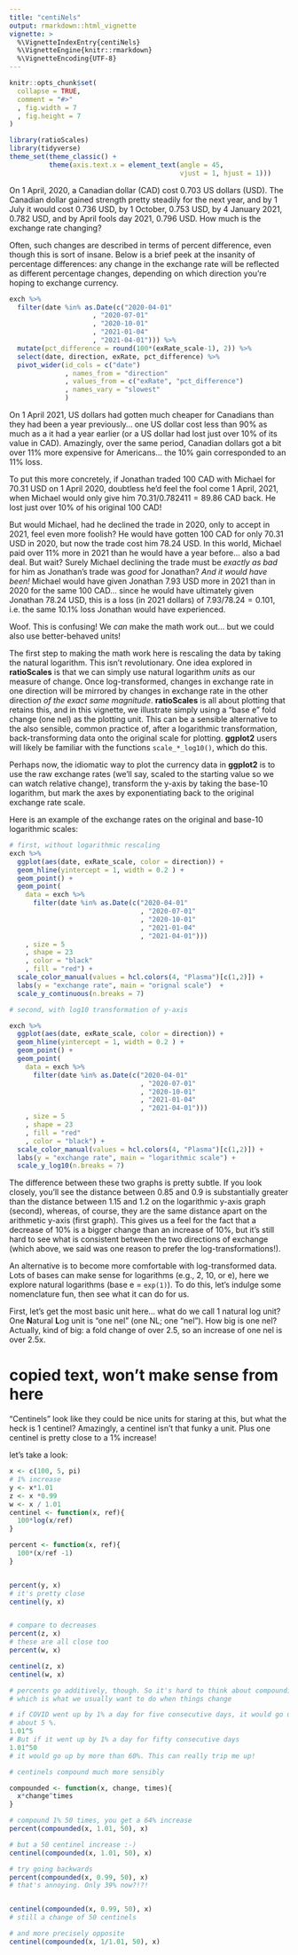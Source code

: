 ```yaml
---
title: "centiNels"
output: rmarkdown::html_vignette
vignette: >
  %\VignetteIndexEntry{centiNels}
  %\VignetteEngine{knitr::rmarkdown}
  %\VignetteEncoding{UTF-8}
---
```


```r
knitr::opts_chunk$set(
  collapse = TRUE,
  comment = "#>"
  , fig.width = 7
  , fig.height = 7
)
```

```r
library(ratioScales)
library(tidyverse)
theme_set(theme_classic() +
          theme(axis.text.x = element_text(angle = 45,
                                           vjust = 1, hjust = 1)))
```

On 1 April, 2020, a Canadian dollar (CAD) cost 0.703 US dollars (USD). The
Canadian dollar gained strength pretty steadily for the next year, and by 1 July
it would cost 0.736 USD, by  1 October, 0.753 USD, by 4 January 2021, 0.782 USD,
and by April fools day 2021, 0.796 USD. How much is the exchange rate changing?

Often, such changes are described in terms of percent difference, even though
this is sort of insane. Below is a brief peek at the insanity of percentage
differences: any change in the exchange rate will be reflected as different
percentage changes, depending on which direction you're hoping to exchange
currency.

```r
exch %>% 
  filter(date %in% as.Date(c("2020-04-01"
                     , "2020-07-01"
                     , "2020-10-01"
                     , "2021-01-04"
                     , "2021-04-01"))) %>% 
  mutate(pct_difference = round(100*(exRate_scale-1), 2)) %>% 
  select(date, direction, exRate, pct_difference) %>% 
  pivot_wider(id_cols = c("date")
              , names_from = "direction"
              , values_from = c("exRate", "pct_difference")
              , names_vary = "slowest"
              )
```

On 1 April 2021, US dollars had gotten much cheaper for Canadians than they had
been a year previously... one US dollar cost less than 90% as much as a it had a
year earlier (or a US dollar had lost just over 10% of its value in CAD). Amazingly,
over the same period, Canadian dollars got a bit over 11% more expensive for
Americans... the 10% gain corresponded to an 11% loss. 

To put this more concretely, if Jonathan traded 100 CAD with Michael for 70.31
USD on 1 April 2020, doubtless he'd feel the fool come 1 April, 2021, when
Michael would only give him $70.31/0.782411 = 89.86$ CAD back. He lost just
over 10% of his original 100 CAD!

But would Michael, had he declined the trade in 2020, only to accept in 2021,
feel even more foolish? He would have gotten 100 CAD for only 70.31 USD in 2020,
but now the trade cost him 78.24 USD. In this world, Michael paid over 11% more
in 2021 than he would have a year before... also a bad deal. But wait? Surely
Michael declining the trade must be *exactly as bad* for him as Jonathan's trade
was *good* for Jonathan? *And it would have been!* Michael would have given
Jonathan 7.93 USD more in 2021 than in 2020 for the same 100 CAD... since he
would have ultimately given Jonathan 78.24 USD, this is a loss (in 2021 dollars)
of $7.93/78.24 = 0.101$, i.e. the same 10.1% loss Jonathan would have
experienced.

Woof. This is confusing! We *can* make the math work out... but we could also
use better-behaved units!

The first step to making the math work here is rescaling the data by taking the
natural logarithm. This isn't revolutionary. One idea explored in
**ratioScales** is that we can simply use natural logarithm *units* as our
measure of change. Once log-transformed, changes in exchange rate in one
direction will be mirrored by changes in exchange rate in the other direction
*of the exact same magnitude*. **ratioScales** is all about plotting that
retains this, and in this vignette, we illustrate simply using a "base e" fold
change (one nel) as the plotting unit. This can be a sensible alternative to the
also sensible, common practice of, after a logarithmic transformation,
back-transforming data onto the original scale for plotting. **ggplot2** users
will likely be familiar with the functions `scale_*_log10()`, which do this.

Perhaps now, the idiomatic way to plot the currency data in **ggplot2** is to
use the raw exchange rates (we'll say, scaled to the starting value so we can
watch relative change), transform the y-axis by taking the base-10 logarithm,
but mark the axes by exponentiating back to the original exchange rate scale. 

Here is an example of the exchange rates on the original and base-10 logarithmic 
scales:

```r

# first, without logarithmic rescaling
exch %>%
  ggplot(aes(date, exRate_scale, color = direction)) +
  geom_hline(yintercept = 1, width = 0.2 ) +
  geom_point() +
  geom_point(
    data = exch %>%
      filter(date %in% as.Date(c("2020-04-01"
                                 , "2020-07-01"
                                 , "2020-10-01"
                                 , "2021-01-04"
                                 , "2021-04-01")))
    , size = 5
    , shape = 23
    , color = "black"
    , fill = "red") +
  scale_color_manual(values = hcl.colors(4, "Plasma")[c(1,2)]) +
  labs(y = "exchange rate", main = "orignal scale")  +
  scale_y_continuous(n.breaks = 7)

# second, with log10 transformation of y-axis

exch %>% 
  ggplot(aes(date, exRate_scale, color = direction)) + 
  geom_hline(yintercept = 1, width = 0.2 ) +
  geom_point() +
  geom_point(
    data = exch %>% 
      filter(date %in% as.Date(c("2020-04-01"
                                 , "2020-07-01"
                                 , "2020-10-01"
                                 , "2021-01-04"
                                 , "2021-04-01")))
    , size = 5
    , shape = 23
    , fill = "red"
    , color = "black") +
  scale_color_manual(values = hcl.colors(4, "Plasma")[c(1,2)]) +
  labs(y = "exchange rate", main = "logarithmic scale") +
  scale_y_log10(n.breaks = 7)
```

The difference between these two graphs is pretty subtle. If you look closely,
you'll see the distance between 0.85 and 0.9 is substantially greater than the
distance between 1.15 and 1.2 on the logarithmic y-axis graph (second), whereas,
of course, they are the same distance apart on the arithmetic y-axis (first
graph). This gives us a feel for the fact that a decrease of 10% is a bigger
change than an increase of 10%, but it's still hard to see what is consistent
between the two directions of exchange (which above, we said was one reason to
prefer the log-transformations!).

An alternative is to become more comfortable with log-transformed data. Lots of
bases can make sense for logarithms (e.g., 2, 10, or e), here we
explore natural logarithms (base e = `exp(1)`). To do this, let's indulge some
nomenclature fun, then see what it can do for us.

First, let's get the most basic unit here... what do we call 1 natural log unit? One **N**atural **L**og unit is "one nel" (one NL; one "nel"). How big is one nel? Actually, kind of big: a fold change of over 2.5, so an increase of one nel is over 2.5x. 


<!-- Next introduce log scaling, nels, centinels, and then show the cool
compounding 1 % and linear change in centinels, ideally with the exhange rate
data. The below is from the blog post -->

# copied text, won't make sense from here
"Centinels" look like they could be nice units for staring at this, but what the
heck is 1 centinel? Amazingly, a centinel isn't that funky a unit. Plus one
centinel is pretty close to a 1% increase!

let's take a look:

```r

x <- c(100, 5, pi)
# 1% increase
y <- x*1.01 
z <- x *0.99
w <- x / 1.01
centinel <- function(x, ref){
  100*log(x/ref)
}

percent <- function(x, ref){
  100*(x/ref -1)
}


percent(y, x)
# it's pretty close
centinel(y, x)


# compare to decreases
percent(z, x)
# these are all close too
percent(w, x)

centinel(z, x)
centinel(w, x)  

# percents go additively, though. So it's hard to think about compounding them
# which is what we usually want to do when things change

# if COVID went up by 1% a day for five consecutive days, it would go up by 
# about 5 %. 
1.01^5
# But if it went up by 1% a day for fifty consecutive days
1.01^50
# it would go up by more than 60%. This can really trip me up!

# centinels compound much more sensibly

compounded <- function(x, change, times){
  x*change^times
}

# compound 1% 50 times, you get a 64% increase
percent(compounded(x, 1.01, 50), x)

# but a 50 centinel increase :-)
centinel(compounded(x, 1.01, 50), x)

# try going backwards
percent(compounded(x, 0.99, 50), x)
# that's annoying. Only 39% now?!?!


centinel(compounded(x, 0.99, 50), x)
# still a change of 50 centinels

# and more precisely opposite 
centinel(compounded(x, 1/1.01, 50), x)

```
